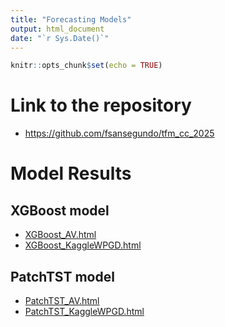 ```yaml
---
title: "Forecasting Models"
output: html_document
date: "`r Sys.Date()`"
---
```


```r
knitr::opts_chunk$set(echo = TRUE)
```

# Link to the repository 

+ [https://github.com/fsansegundo/tfm_cc_2025](https://github.com/fsansegundo/tfm_cc_2025)

# Model Results

## XGBoost model

+ [XGBoost_AV.html](./models/XGBoost/XGBoost_AV.html)
+ [XGBoost_KaggleWPGD.html](./models/XGBoost/XGBoost_KaggleWPGD.html)


## PatchTST model

+ [PatchTST_AV.html](./models/PatchTST/PatchTST_AV.html)
+ [PatchTST_KaggleWPGD.html](./models/PatchTST/PatchTST_KaggleWPGD.html)




